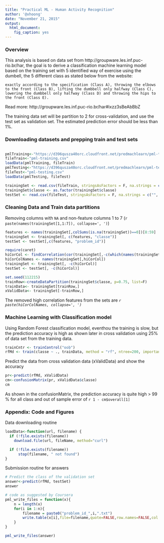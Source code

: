 ```yaml
---
title: "Practical ML - Human Activity Recognition"
author: '@xhoong'
date: "November 21, 2015"
output: 
  html_document: 
    fig_caption: yes
---
```


### Overview

This analysis is based on data set from http://groupware.les.inf.puc-rio.br/har, the goal is to derive a classification machine learning model based on the training set with 5 identified way of exercise using the dumbell, the 5 different class as stated below from the website:

```
exactly according to the specification (Class A), throwing the elbows to the front (Class B), lifting the dumbbell only halfway (Class C), lowering the dumbbell only halfway (Class D) and throwing the hips to the front (Class E).
```

Read more: http://groupware.les.inf.puc-rio.br/har#ixzz3sBeAbBbZ

The training data set will be partition to 2 for cross-validation, and use the test set as validation set. The estimated prediction error should be less than 1%. 

### Downloading datasets and prepping train and test sets
```r
```
```r
pmlTraining<-"https://d396qusza40orc.cloudfront.net/predmachlearn/pml-training.csv"
fileTrain<-"pml-training.csv"
loadData(pmlTraining, fileTrain)
pmlTesting<-"https://d396qusza40orc.cloudfront.net/predmachlearn/pml-testing.csv"
fileTest<-"pml-testing.csv"
loadData(pmlTesting, fileTest)

trainingSet <- read.csv(fileTrain, stringsAsFactors = F, na.strings = c("", "NA"))
trainingSet$classe <- as.factor(trainingSet$classe)
testSet <- read.csv(fileTest, stringsAsFactors = F, na.strings = c("", "NA"))
```

### Cleaning Data and Train data partitions

Removing columns with `NA` and non-feature columns 1 to 7 (`r paste(names(trainingSet[1,1:7]), collapse=', ')`)

```r
features <- names(trainingSet[,colSums(is.na(trainingSet))==0])[8:59]
trainingSet <- trainingSet[, c(features, "classe")]
testSet <- testSet[,c(features, "problem_id")]

```

```r
require(caret)
hiCorCol <- findCorrelation(cor(trainingSet[,-c(which(names(trainingSet)=="classe"))]))
hiCorColNames <- names(trainingSet[,hiCorCol])
trainingSet <- trainingSet[, -c(hiCorCol)]
testSet <- testSet[, -c(hiCorCol)]

set.seed(112215)
trainRow<-createDataPartition(trainingSet$classe, p=0.75, list=F)
trainData<- trainingSet[trainRow,]
xValidData<- trainingSet[-trainRow,]
```

The removed high correlation features from the sets are *`r paste(hiCorColNames, collapse=', ')`*

### Machine Learning with Classification model

Using Random Forest classification model, eventhou the training is slow, but the prediction accuracy is high as shown later in cross validation using 25% of data set from the training data.

```r
trainCntr <- trainControl("oob")
rfMd <- train(classe ~ ., trainData, method = "rf", ntree=200, importance=T, trControl=trainCntr)
```

Predict the data from cross validation data (xValidData) and show the accuracy

```r
pr<-predict(rfMd, xValidData)
cm<-confusionMatrix(pr, xValidData$classe)
cm
```

As shown in the confusionMatrix, the prediction accuracy is quite high > 99 % for all class and out of sample error of `r 1 - cm$overall[1]`

### Appendix: Code and Figures

Data downloading routine
```r
loadData<-function(url, filename) {
  if (!file.exists(filename))
    download.file(url, fileName, method="curl")

  if (!file.exists(filename))
      stop(filename, " not found")
}

```

Submission routine for answers
```r
# Predict the class of the validation set
answer<-predict(rfMd, testSet)
answer

# code as suggested by Coursera
pml_write_files = function(x){
    n = length(x)
    for(i in 1:n){
        filename = paste0("problem_id_",i,".txt")
        write.table(x[i],file=filename,quote=FALSE,row.names=FALSE,col.names=FALSE)
    }
}

pml_write_files(answer)
```

